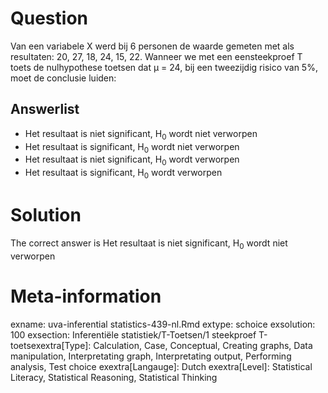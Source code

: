 Question
========

Van een variabele X werd bij 6 personen de waarde gemeten met als resultaten: 20, 27, 18, 24, 15, 22. Wanneer we met een eensteekproef T toets de nulhypothese toetsen dat µ = 24, bij een tweezijdig risico van 5%, moet de conclusie luiden: 

Answerlist
----------
* Het resultaat is niet significant, H<sub>0</sub> wordt niet verworpen
* Het resultaat is significant, H<sub>0</sub> wordt niet verworpen
* Het resultaat is niet significant, H<sub>0</sub> wordt verworpen
* Het resultaat is significant, H<sub>0</sub> wordt verworpen

Solution
========

The correct answer is  Het resultaat is niet significant, H<sub>0</sub> wordt niet verworpen 

Meta-information
================
exname: uva-inferential statistics-439-nl.Rmd 
extype: schoice 
exsolution: 100 
exsection: Inferentiële statistiek/T-Toetsen/1 steekproef T-toetsexextra[Type]: Calculation, Case, Conceptual, Creating graphs, Data manipulation, Interpretating graph, Interpretating output, Performing analysis, Test choice 
exextra[Langauge]: Dutch 
exextra[Level]: Statistical Literacy, Statistical Reasoning, Statistical Thinking 
